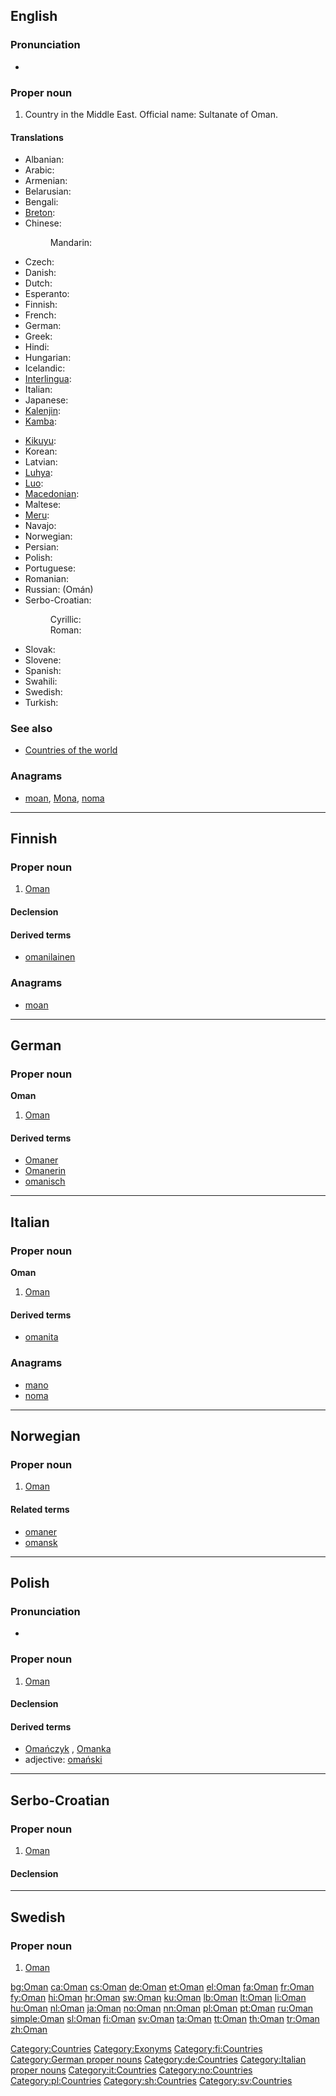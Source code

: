 {{also|oman|Omán|Óman}}
==English==
{{wikipedia}}

===Pronunciation===
* {{audio|En-us-Oman.ogg|Audio (US)}}

===Proper noun===
{{en-proper noun}}

# Country in the Middle East. Official name: Sultanate of Oman.

====Translations====
{{trans-top|Country in the Middle East}}
* Albanian: {{t-|sq|Omani|xs=Albanian}}
* Arabic: {{t-|ar|عمان|f|tr=`umaan}}
* Armenian: {{t-|hy|Օման|tr=Òman}}
* Belarusian: {{t|be|Аман|m}}
* Bengali: {{t-|bn|ওমান}}
* [[Breton]]: {{t|br|Oman}}
* Chinese:
*: Mandarin: {{t-|cmn|阿曼|tr=Āmàn|sc=Hani}}
* Czech: {{t+|cs|Omán|m}}
* Danish: {{t-|da|Oman}}
* Dutch: {{t+|nl|Oman}}
* Esperanto: {{t|eo|Omano}}
* Finnish: {{t+|fi|Oman}}
* French: {{t+|fr|Oman|m}}
* German: {{t+|de|Oman|m}}
* Greek: {{t+|el|Ομάν|n|tr=Omán}}
* Hindi: {{t|hi|ओमान|tr=omān}}
* Hungarian: {{t+|hu|Omán}}
* Icelandic: {{t-|is|Óman|n}}
* [[Interlingua]]: {{t|ia|Oman}}
* Italian: {{t-|it|Oman|m}}
* Japanese: {{t+|ja|オマーン|tr=Omān}}
* [[Kalenjin]]: {{tø|kln|Oman}}
* [[Kamba]]: {{tø|kam|Omani}}
{{trans-mid}}
* [[Kikuyu]]: {{tø|ki|Oman}}
* Korean: {{t|ko|오만|tr=Oman}}
* Latvian: {{t|lv|Omāna }}
* [[Luhya]]: {{tø|luy|Oman}}
* [[Luo]]: {{tø|luo|Oman}}
* [[Macedonian]]: {{t-|mk|Оман|m|tr=Óman}}
* Maltese: {{t-|mt|Oman|xs=Maltese}}
* [[Meru]]: {{tø|mer|Oman}}
* Navajo: {{tø|nv|Omą́ą́}}
* Norwegian: {{t+|no|Oman}}
* Persian: {{t+|fa|عمان|tr=Ommân|xs=Persian}}
* Polish: {{t+|pl|Oman}}
* Portuguese: {{t+|pt|Omã}}
* Romanian: {{t-|ro|Oman|n}}
* Russian: {{t-|ru|Оман}} (Omán)
* Serbo-Croatian:
*: Cyrillic: {{t-|sh|Оман|m|alt=О̀ма̄н|sc=Cyrl}}
*: Roman: {{t-|sh|Oman|m|alt=Òmān}}
* Slovak: {{t-|sk|Omán|m}}
* Slovene: {{t+|sl|Oman|m}}
* Spanish: {{t+|es|Omán}}
* Swahili: {{t+|sw|Omani|xs=Swahili}}
* Swedish: {{t+|sv|Oman}}
* Turkish: {{t+|tr|Umman}}
{{trans-bottom}}

===See also===
* [[Appendix:Countries of the world|Countries of the world]]

===Anagrams===
* [[moan#English|moan]], [[Mona#English|Mona]], [[noma#English|noma]]

[[Category:Countries]]
[[Category:Exonyms]]

----

==Finnish==
{{wikipedia|lang=fi}}

===Proper noun===
{{infl|fi|proper noun}}

# [[#English|Oman]]

====Declension====
{{fi-decl-risti|Oman|nopl=1}}

====Derived terms====
* [[omanilainen]]

===Anagrams===
* [[moan#Finnish|moan]]

[[Category:fi:Countries]]

----

==German==
{{wikipedia|lang=de}}

===Proper noun===
'''Oman''' {{n}}

# [[#English|Oman]]

====Derived terms====
* [[Omaner]]
* [[Omanerin]]
* [[omanisch]]

[[Category:German proper nouns]]
[[Category:de:Countries]]

----

==Italian==
{{wikipedia|lang=it}}

===Proper noun===
'''Oman''' {{m}}

# [[#English|Oman]]

====Derived terms====
* [[omanita]]

===Anagrams===
* [[mano#Italian|mano]]
* [[noma#Italian|noma]]

[[Category:Italian proper nouns]]
[[Category:it:Countries]]

----

==Norwegian==

===Proper noun===
{{infl|no|proper noun}}

# [[#English|Oman]]

====Related terms====
* [[omaner]]
* [[omansk]]

[[Category:no:Countries]]

----

==Polish==

===Pronunciation===
* {{IPA|/ˈɔman/|lang=pl}}

===Proper noun===
{{infl|pl|proper noun|g=m}}

# [[#English|Oman]]

====Declension====
{{pl-decl-noun-sing
|Oman
|Omanu
|Omanowi
|Oman
|Omanem
|Omanie
|Omanie
}}

====Derived terms====
* [[Omańczyk]] {{m}}, [[Omanka]] {{f}}
* adjective: [[omański]]

[[Category:pl:Countries]]

----

==Serbo-Croatian==

===Proper noun===
{{sh-proper noun|g=m|head=Òmān|r|Оман|О̀ма̄н}}

# [[#English|Oman]]

====Declension====
{{sh-decl-noun-unc
|Òmān
|Omána
|Omanu
|Oman
|Omane
|Omanu
|Omanom
}}

[[Category:sh:Countries]]

----

==Swedish==

===Proper noun===
{{infl|sv|proper noun}}

# [[#English|Oman]]

[[Category:sv:Countries]]

[[bg:Oman]]
[[ca:Oman]]
[[cs:Oman]]
[[de:Oman]]
[[et:Oman]]
[[el:Oman]]
[[fa:Oman]]
[[fr:Oman]]
[[fy:Oman]]
[[hi:Oman]]
[[hr:Oman]]
[[sw:Oman]]
[[ku:Oman]]
[[lb:Oman]]
[[lt:Oman]]
[[li:Oman]]
[[hu:Oman]]
[[nl:Oman]]
[[ja:Oman]]
[[no:Oman]]
[[nn:Oman]]
[[pl:Oman]]
[[pt:Oman]]
[[ru:Oman]]
[[simple:Oman]]
[[sl:Oman]]
[[fi:Oman]]
[[sv:Oman]]
[[ta:Oman]]
[[tt:Oman]]
[[th:Oman]]
[[tr:Oman]]
[[zh:Oman]]
